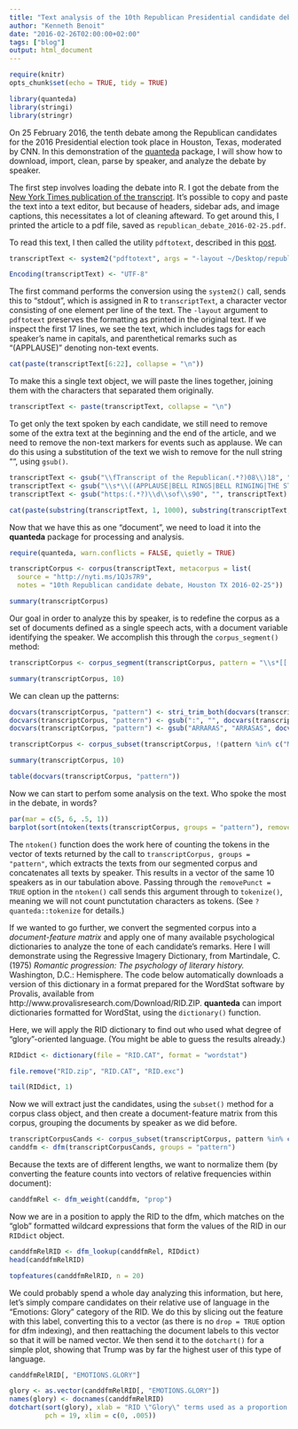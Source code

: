 ```yaml
---
title: "Text analysis of the 10th Republican Presidential candidate debate using R and the quanteda package"
author: "Kenneth Benoit"
date: "2016-02-26T02:00:00+02:00"
tags: ["blog"]
output: html_document
---
```


```r
require(knitr)
opts_chunk$set(echo = TRUE, tidy = TRUE)
```

```r
library(quanteda)
library(stringi)
library(stringr)
```

On 25 February 2016, the tenth debate among the Republican candidates for the 2016 Presidential election took place in Houston, Texas, moderated by CNN. In this demonstration of the [quanteda](https://github.com/kbenoit/quanteda) package, I will show how to download, import, clean, parse by speaker, and analyze the debate by speaker.

The first step involves loading the debate into R. I got the debate from the [New York Times publication of the transcript](http://www.nytimes.com/2016/02/26/us/politics/transcript-of-the-republican-presidential-debate-in-houston.html?action=click&contentCollection=Politics&module=RelatedCoverage&region=Marginalia&pgtype=article). It’s possible to copy and paste the text into a text editor, but because of headers, sidebar ads, and image captions, this necessitates a lot of cleaning afteward. To get around this, I printed the article to a pdf file, saved as ```republican_debate_2016-02-25.pdf```.

To read this text, I then called the utility ```pdftotext```, described in this [post](http://www.kenbenoit.net/how-to-batch-convert-pdf-files-to-text/).


```r
transcriptText <- system2("pdftotext", args = "-layout ~/Desktop/republican_debate_2016-02-25.pdf -", stdout = TRUE)
```

```r
Encoding(transcriptText) <- "UTF-8"
```

The first command performs the conversion using the ```system2()``` call, sends this to “stdout”, which is assigned in R to ```transcriptText```, a character vector consisting of one element per line of the text. The ```-layout``` argument to ```pdftotext``` preserves the formatting as printed in the original text. If we inspect the first 17 lines, we see the text, which includes tags for each speaker’s name in capitals, and parenthetical remarks such as “(APPLAUSE)” denoting non-text events.

```r
cat(paste(transcriptText[6:22], collapse = "\n"))
```

To make this a single text object, we will paste the lines together, joining them with the \n characters that separated them originally.

```r
transcriptText <- paste(transcriptText, collapse = "\n")
```

To get only the text spoken by each candidate, we still need to remove some of the extra text at the beginning and the end of the article, and we need to remove the non-text markers for events such as applause. We can do this using a substitution of the text we wish to remove for the null string "", using ```gsub()```.

```r
transcriptText <- gsub("\\fTranscript of the Republican(.*?)08\\)18", "", transcriptText)
transcriptText <- gsub("\\s*\\((APPLAUSE|BELL RINGS|BELL RINGING|THE STAR-SPANGLED BANNER|COMMERCIAL BREAK|CROSSTALK|inaudible|LAUGHTER|CHEERING)\\)\\s*", "", transcriptText)
transcriptText <- gsub("https:(.*?)\\d\\sof\\s90", "", transcriptText)
```

```r
cat(paste(substring(transcriptText, 1, 1000), substring(transcriptText, 5000, 5655), collapse = "\n"))
```

Now that we have this as one “document”, we need to load it into the **quanteda** package for processing and analysis.

```r
require(quanteda, warn.conflicts = FALSE, quietly = TRUE)
```

```r
transcriptCorpus <- corpus(transcriptText, metacorpus = list(
  source = "http://nyti.ms/1QJs7R9",
  notes = "10th Republican candidate debate, Houston TX 2016-02-25"))
```

```r
summary(transcriptCorpus)
```

Our goal in order to analyze this by speaker, is to redefine the corpus as a set of documents defined as a single speech acts, with a document variable identifying the speaker. We accomplish this through the ```corpus_segment()``` method:

```r
transcriptCorpus <- corpus_segment(transcriptCorpus, pattern = "\\s*[[:upper:]]+:\\s+", valuetype = "regex")
```

```r
summary(transcriptCorpus, 10)
```

We can clean up the patterns:

```r
docvars(transcriptCorpus, "pattern") <- stri_trim_both(docvars(transcriptCorpus, "pattern"))
docvars(transcriptCorpus, "pattern") <- gsub(":", "", docvars(transcriptCorpus, "pattern"))
docvars(transcriptCorpus, "pattern") <- gsub("ARRARAS", "ARRASAS", docvars(transcriptCorpus, "pattern"))
```

```r
transcriptCorpus <- corpus_subset(transcriptCorpus, !(pattern %in% c("MALE", "COOPER")))
```

```r
summary(transcriptCorpus, 10)
```

```r
table(docvars(transcriptCorpus, "pattern"))
```

Now we can start to perfom some analysis on the text. Who spoke the most in the debate, in words?

```r
par(mar = c(5, 6, .5, 1))
barplot(sort(ntoken(texts(transcriptCorpus, groups = "pattern"), removePunct = TRUE)), horiz = TRUE, las = 1, xlab = "Total Words Spoken")
```

The ```ntoken()``` function does the work here of counting the tokens in the vector of texts returned by the call to ```transcriptCorpus, groups = "pattern"```, which extracts the texts from our segmented corpus and concatenates all texts by speaker. This results in a vector of the same 10 speakers as in our tabulation above. Passing through the ```removePunct = TRUE``` option in the ```ntoken()``` call sends this argument through to ```tokenize()```, meaning we will not count punctutation characters as tokens. (See ```?quanteda::tokenize``` for details.)

If we wanted to go further, we convert the segmented corpus into a _document-feature matrix_ and apply one of many available psychological dictionaries to analyze the tone of each candidate’s remarks. Here I will demonstrate using the Regressive Imagery Dictionary, from Martindale, C. (1975) _Romantic progression: The psychology of literary history._ Washington, D.C.: Hemisphere. The code below automatically downloads a version of this dictionary in a format prepared for the WordStat software by Provalis, available from http://www.provalisresearch.com/Download/RID.ZIP. **quanteda** can import dictionaries formatted for WordStat, using the ```dictionary()``` function.

Here, we will apply the RID dictionary to find out who used what degree of “glory”-oriented language. (You might be able to guess the results already.)

```r
RIDdict <- dictionary(file = "RID.CAT", format = "wordstat")
```

```r
file.remove("RID.zip", "RID.CAT", "RID.exc")
```

```r
tail(RIDdict, 1)
```

Now we will extract just the candidates, using the ```subset()``` method for a corpus class object, and then create a document-feature matrix from this corpus, grouping the documents by speaker as we did before.

```r
transcriptCorpusCands <- corpus_subset(transcriptCorpus, pattern %in% c("TRUMP", "CRUZ", "RUBIO", "KASICH", "CARSON"))
canddfm <- dfm(transcriptCorpusCands, groups = "pattern")
```

Because the texts are of different lengths, we want to normalize them (by converting the feature counts into vectors of relative frequencies within document):

```r
canddfmRel <- dfm_weight(canddfm, "prop")
```

Now we are in a position to apply the RID to the dfm, which matches on the “glob” formatted wildcard expressions that form the values of the RID in our ```RIDdict``` object.

```r
canddfmRelRID <- dfm_lookup(canddfmRel, RIDdict)
head(canddfmRelRID)
```

```r
topfeatures(canddfmRelRID, n = 20)
```

We could probably spend a whole day analyzing this information, but here, let’s simply compare candidates on their relative use of language in the “Emotions: Glory” category of the RID. We do this by slicing out the feature with this label, converting this to a vector (as there is no ```drop = TRUE``` option for dfm indexing), and then reattaching the document labels to this vector so that it will be named vector. We then send it to the ```dotchart()``` for a simple plot, showing that Trump was by far the highest user of this type of language.

```r
canddfmRelRID[, "EMOTIONS.GLORY"]
```

```r
glory <- as.vector(canddfmRelRID[, "EMOTIONS.GLORY"])
names(glory) <- docnames(canddfmRelRID)
dotchart(sort(glory), xlab = "RID \"Glory\" terms used as a proportion of all terms",
         pch = 19, xlim = c(0, .005))
```

